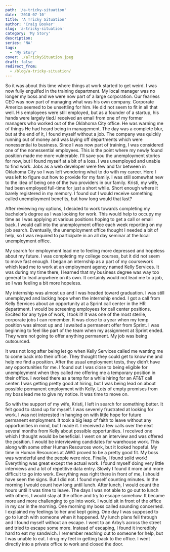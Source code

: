 ```yaml
---
path: '/a-tricky-situation'
date: '2018-07-10'
title: 'A Tricky Situation'
author: 'Craig Booker'
slug: 'a-tricky-situation'
category: 'My Story'
description:
series: 'NA'
tags:
  - 'My Story'
cover: ./aTrickySituation.jpeg
draft: false
redirect_from:
  - /blog/a-tricky-situation/
---
```


So it was about this time where things at work started to get weird. I was now fully engulfed in the training department. My local manager was no longer my boss and we were now part of a large corporation. Our fearless CEO was now part of managing what was his own company. Corporate America seemed to be unsettling for him. He did not seem to fit in all that well. His employees were still employed, but as a founder of a startup, his hands were largely tied.I received an email from one of my former managers who worked out of the Oklahoma City office. He was warning me of things He had heard being in management. The day was a complete blur, but at the end of it, I found myself without a job. The company was quickly running out of money and was laying off departments which were nonessential to business. Since I was now part of training, I was considered one of the nonessential employees. This is the point where my newly found position made me more vulnerable. I’ll save you the unemployment stories for now, but I found myself at a bit of a loss. I was unemployed and unable to find work. Jobs as a web developer were few and far between in Oklahoma City so I was left wondering what to do with my career. Here I was left to figure out how to provide for my family. I was still somewhat new to the idea of being one of the two providers in our family. Kristi, my wife, had been employed full-time for just a short while. Short enough where it barely registered in my memory. I found out I would receive something called unemployment benefits, but how long would that last?

After reviewing my options, I decided to work towards completing my bachelor’s degree as I was looking for work. This would help to occupy my time as I was applying at various positions hoping to get a call or email back. I would call into the unemployment office each week reporting on my job search. Eventually, the unemployment office thought I needed a bit of help, so I was required to participate in an all day seminar at the local unemployment office.

My search for employment lead me to feeling more depressed and hopeless about my future. I was completing my college courses, but it did not seem to move fast enough. I began an internship as a part of my coursework which lead me to work at an employment agency named Kelly Services. It was during my time there, I learned that my business degree was way too general to lead anywhere on its own. It certainly would not lead me to a job, so I was feeling a bit more hopeless.

My internship was almost up and I was headed toward graduation. I was still unemployed and lacking hope when the internship ended. I got a call from Kelly Services about an opportunity at a Sprint call center in the HR department. I would be screening employees for call center positions. Excited for any type of work, I took it! It was one of the most sterile, corporate jobs I can remember. It was close to a year when my temp position was almost up and I awaited a permanent offer from Sprint. I was beginning to feel like part of the team when my assignment at Sprint ended. They were not going to offer anything permanent. My job was being outsourced.

It was not long after being let go when Kelly Services called me wanting me to come back into their office. They thought they could get to know me and help me find a position. After the usual employment tests, they didn’t have any opportunities for me. I found out I was close to being eligible for unemployment when they called me offering me a temporary position in their office. I worked there as a temp for a while hiring for an AT&T call center. I was getting pretty good at hiring, but I was being lead on about possible permanent employment with Kelly. Lots of empty promises from my boss lead me to give my notice. It was time to move on.

So with the support of my wife, Kristi, I left in search for something better. It felt good to stand up for myself. I was severely frustrated at looking for work. I was not interested in hanging on with little hope for future permanent employment. It took a big leap of faith to leave without any opportunities in mind, but I made it. I received a few calls over the next several months from Kelly about possible opportunities. I received one which I thought would be beneficial. I went on an interview and was offered the position. I would be interviewing candidates for warehouse work. This along with some other Human Resources work, but it looked hopeful. My time in Human Resources at AWG proved to be a pretty good fit. My boss was wonderful and the people were nice. Finally, I found solid work! Everything was great except the actual work. I found myself doing very little interviews and a lot of repetitive data entry. Slowly I found it more and more difficult to go into work. Everything was right there in front of me, I should have seen the signs. But I did not. I found myself counting minutes. In the morning I would count how long until lunch. After lunch, I would count the hours until it was time to leave. The days I was not able to go out to lunch with others, I would stay at the office and try to escape somehow. It became more and more challenging to go into work. I would sit in front of the office in my car in the morning. One morning my boss called sounding concerned. I explained my feelings to her and kept going. One day I was supposed to go to lunch with someone when it happened. My lunch plans fell through and I found myself without an escape. I went to an Arby’s across the street and tried to escape some more. Instead of escaping, I found it incredibly hard to eat my sandwich. I remember reaching out to someone for help, but I was unable to eat. I drug my feet in getting back to the office. I went directly into a private office to work and closed the door.
